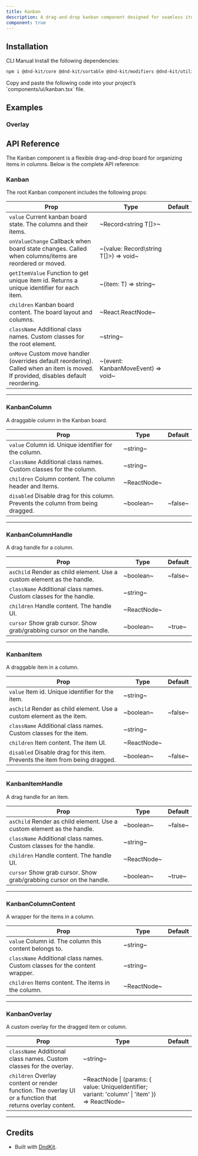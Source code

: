 ```yaml
---
title: Kanban
description: A drag-and-drop kanban component designed for seamless item organization across customizable columns.
component: true
---
```


<ExamplePreview path="kanban/default" />

## Installation

<Tabs defaultValue="cli">

<TabsList>
  <TabsTrigger value="cli">CLI</TabsTrigger>
  <TabsTrigger value="manual">Manual</TabsTrigger>
</TabsList>

<TabsContent value="cli">
  <CliCommands name="kanban" />
</TabsContent>

<TabsContent value="manual">    
<Steps>

<Step>
Install the following dependencies:

```bash
npm i @dnd-kit/core @dnd-kit/sortable @dnd-kit/modifiers @dnd-kit/utilities
```

</Step>

<Step>
Copy and paste the following code into your project’s `components/ui/kanban.tsx` file.

<ComponentPreview name="kanban" />

</Step>

</Steps>

</TabsContent>
</Tabs>

## Examples

### Overlay

<ExamplePreview path="kanban/overlay" />

## API Reference

The Kanban component is a flexible drag-and-drop board for organizing items in columns. Below is the complete API reference:

### Kanban

The root Kanban component includes the following props:

| **Prop**                                                                                                                                                        | **Type**                              | **Default** |
| --------------------------------------------------------------------------------------------------------------------------------------------------------------- | ------------------------------------- | ----------- |
| `value` <PopoverInfo>Current kanban board state. The columns and their items.</PopoverInfo>                                                                     | ~Record\<string T[]>~                 | <Na/>       |
| `onValueChange` <PopoverInfo>Callback when board state changes. Called when columns/items are reordered or moved.</PopoverInfo>                                 | ~(value: Record\string T[]>) => void~ | <Na/>       |
| `getItemValue` <PopoverInfo>Function to get unique item id. Returns a unique identifier for each item.</PopoverInfo>                                            | ~(item: T) => string~                 | <Na/>       |
| `children` <PopoverInfo>Kanban board content. The board layout and columns.</PopoverInfo>                                                                       | ~React.ReactNode~                     | <Na/>       |
| `className` <PopoverInfo>Additional class names. Custom classes for the root element.</PopoverInfo>                                                             | ~string~                              | <Na/>       |
| `onMove` <PopoverInfo>Custom move handler (overrides default reordering). Called when an item is moved. If provided, disables default reordering.</PopoverInfo> | ~(event: KanbanMoveEvent) => void~    | <Na/>       |

---

### KanbanColumn

A draggable column in the Kanban board.

| **Prop**                                                                                                    | **Type**    | **Default** |
| ----------------------------------------------------------------------------------------------------------- | ----------- | ----------- |
| `value` <PopoverInfo>Column id. Unique identifier for the column.</PopoverInfo>                             | ~string~    | <Na/>       |
| `className` <PopoverInfo>Additional class names. Custom classes for the column.</PopoverInfo>               | ~string~    | <Na/>       |
| `children` <PopoverInfo>Column content. The column header and items.</PopoverInfo>                          | ~ReactNode~ | <Na/>       |
| `disabled` <PopoverInfo>Disable drag for this column. Prevents the column from being dragged.</PopoverInfo> | ~boolean~   | ~false~     |

---

### KanbanColumnHandle

A drag handle for a column.

| **Prop**                                                                                          | **Type**    | **Default** |
| ------------------------------------------------------------------------------------------------- | ----------- | ----------- |
| `asChild` <PopoverInfo>Render as child element. Use a custom element as the handle.</PopoverInfo> | ~boolean~   | ~false~     |
| `className` <PopoverInfo>Additional class names. Custom classes for the handle.</PopoverInfo>     | ~string~    | <Na/>       |
| `children` <PopoverInfo>Handle content. The handle UI.</PopoverInfo>                              | ~ReactNode~ | <Na/>       |
| `cursor` <PopoverInfo>Show grab cursor. Show grab/grabbing cursor on the handle.</PopoverInfo>    | ~boolean~   | ~true~      |

---

### KanbanItem

A draggable item in a column.

| **Prop**                                                                                                | **Type**    | **Default** |
| ------------------------------------------------------------------------------------------------------- | ----------- | ----------- |
| `value` <PopoverInfo>Item id. Unique identifier for the item.</PopoverInfo>                             | ~string~    | <Na/>       |
| `asChild` <PopoverInfo>Render as child element. Use a custom element as the item.</PopoverInfo>         | ~boolean~   | ~false~     |
| `className` <PopoverInfo>Additional class names. Custom classes for the item.</PopoverInfo>             | ~string~    | <Na/>       |
| `children` <PopoverInfo>Item content. The item UI.</PopoverInfo>                                        | ~ReactNode~ | <Na/>       |
| `disabled` <PopoverInfo>Disable drag for this item. Prevents the item from being dragged.</PopoverInfo> | ~boolean~   | ~false~     |

---

### KanbanItemHandle

A drag handle for an item.

| **Prop**                                                                                          | **Type**    | **Default** |
| ------------------------------------------------------------------------------------------------- | ----------- | ----------- |
| `asChild` <PopoverInfo>Render as child element. Use a custom element as the handle.</PopoverInfo> | ~boolean~   | ~false~     |
| `className` <PopoverInfo>Additional class names. Custom classes for the handle.</PopoverInfo>     | ~string~    | <Na/>       |
| `children` <PopoverInfo>Handle content. The handle UI.</PopoverInfo>                              | ~ReactNode~ | <Na/>       |
| `cursor` <PopoverInfo>Show grab cursor. Show grab/grabbing cursor on the handle.</PopoverInfo>    | ~boolean~   | ~true~      |

---

### KanbanColumnContent

A wrapper for the items in a column.

| **Prop**                                                                                               | **Type**    | **Default** |
| ------------------------------------------------------------------------------------------------------ | ----------- | ----------- |
| `value` <PopoverInfo>Column id. The column this content belongs to.</PopoverInfo>                      | ~string~    | <Na/>       |
| `className` <PopoverInfo>Additional class names. Custom classes for the content wrapper.</PopoverInfo> | ~string~    | <Na/>       |
| `children` <PopoverInfo>Items content. The items in the column.</PopoverInfo>                          | ~ReactNode~ | <Na/>       |

---

### KanbanOverlay

A custom overlay for the dragged item or column.

| **Prop**                                                                                                                             | **Type**                                                                                        | **Default** |
| ------------------------------------------------------------------------------------------------------------------------------------ | ----------------------------------------------------------------------------------------------- | ----------- |
| `className` <PopoverInfo>Additional class names. Custom classes for the overlay.</PopoverInfo>                                       | ~string~                                                                                        | <Na/>       |
| `children` <PopoverInfo>Overlay content or render function. The overlay UI or a function that returns overlay content.</PopoverInfo> | ~ReactNode \| (params: \{ value: UniqueIdentifier; variant: 'column' \| 'item' }) => ReactNode~ | <Na/>       |

---

## Credits

- Built with [DndKit](https://dndkit.com/).
